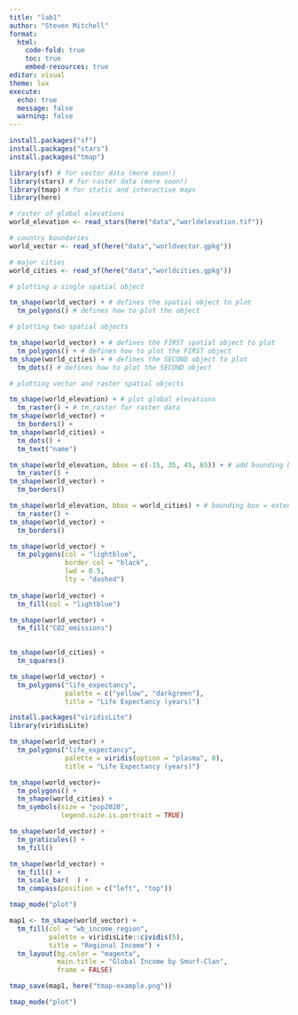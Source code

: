 ```yaml
---
title: "lab1"
author: "Steven Mitchell"
format:
  html: 
    code-fold: true
    toc: true
    embed-resources: true
editor: visual
theme: lux
execute: 
  echo: true
  message: false
  warning: false
---
```

```r
install.packages("sf")
install.packages("stars")
install.packages("tmap")

library(sf) # for vector data (more soon!)
library(stars) # for raster data (more soon!)
library(tmap) # for static and interactive maps
library(here)
```

```r
# raster of global elevations
world_elevation <- read_stars(here("data","worldelevation.tif"))

# country boundaries
world_vector <- read_sf(here("data","worldvector.gpkg"))

# major cities
world_cities <- read_sf(here("data","worldcities.gpkg"))
```

```r
# plotting a single spatial object

tm_shape(world_vector) + # defines the spatial object to plot
  tm_polygons() # defines how to plot the object
```

```r
# plotting two spatial objects

tm_shape(world_vector) + # defines the FIRST spatial object to plot
  tm_polygons() + # defines how to plot the FIRST object
tm_shape(world_cities) + # defines the SECOND object to plot
  tm_dots() # defines how to plot the SECOND object
```

```r
# plotting vector and raster spatial objects

tm_shape(world_elevation) + # plot global elevations
  tm_raster() + # tm_raster for raster data
tm_shape(world_vector) +
  tm_borders() +
tm_shape(world_cities) +
  tm_dots() +
  tm_text("name")
```

```r
tm_shape(world_elevation, bbox = c(-15, 35, 45, 65)) + # add bounding box to restrict extent
  tm_raster() + 
tm_shape(world_vector) +
  tm_borders() 
```

```r
tm_shape(world_elevation, bbox = world_cities) + # bounding box = extent of world_cities
  tm_raster() + 
tm_shape(world_vector) +
  tm_borders() 
```
```r
tm_shape(world_vector) +
  tm_polygons(col = "lightblue",
              border.col = "black",
              lwd = 0.5,
              lty = "dashed")
              
tm_shape(world_vector) +
  tm_fill(col = "lightblue")

tm_shape(world_vector) +
  tm_fill("CO2_emissions")
              
```

```r
tm_shape(world_cities) +
  tm_squares()
```

```r
tm_shape(world_vector) +
  tm_polygons("life_expectancy",
              palette = c("yellow", "darkgreen"),
              title = "Life Expectancy (years)")
```

```r
install.packages("viridisLite")
library(viridisLite)
```

```r
tm_shape(world_vector) +
  tm_polygons("life_expectancy",
              palette = viridis(option = "plasma", 8),
              title = "Life Expectancy (years)")
```
```r
tm_shape(world_vector)+
  tm_polygons() +
  tm_shape(world_cities) +
  tm_symbols(size = "pop2020",
             legend.size.is.portrait = TRUE)
```

```r
tm_shape(world_vector) +
  tm_graticules() +
  tm_fill()

```

```r
tm_shape(world_vector) +
  tm_fill() +
  tm_scale_bar(  ) +
  tm_compass(position = c("left", "top"))
```


```r
tmap_mode("plot")

map1 <- tm_shape(world_vector) +
  tm_fill(col = "wb_income_region",
          palette = viridisLite::cividis(5),
          title = "Regional Income") +
  tm_layout(bg.color = "magenta",
            main.title = "Global Income by Smurf-Clan",
            frame = FALSE)

tmap_save(map1, here("tmap-example.png"))
```

```r
tmap_mode("plot")

```





